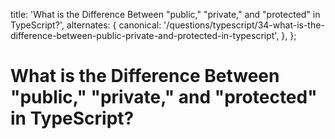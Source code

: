
  title: 'What is the Difference Between "public," "private," and "protected" in TypeScript?',
  alternates: {
    canonical:
      '/questions/typescript/34-what-is-the-difference-between-public-private-and-protected-in-typescript',
  },
};

# What is the Difference Between "public," "private," and "protected" in TypeScript?

<GithubEdit link='/questions/typescript/34-what-is-the-difference-between-public-private-and-protected-in-typescript/page.mdx' />

